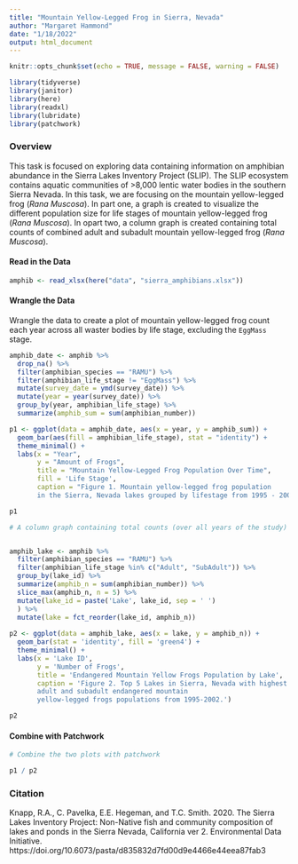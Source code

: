 ```yaml
---
title: "Mountain Yellow-Legged Frog in Sierra, Nevada"
author: "Margaret Hammond"
date: "1/18/2022"
output: html_document
---
```


```r
knitr::opts_chunk$set(echo = TRUE, message = FALSE, warning = FALSE)

library(tidyverse)
library(janitor)
library(here)
library(readxl)
library(lubridate)
library(patchwork)

```


### Overview
This task is focused on exploring data containing information on amphibian abundance in the Sierra Lakes Inventory Project (SLIP). The SLIP ecosystem contains aquatic communities of >8,000 lentic water bodies in the southern Sierra Nevada. In this task, we are focusing on the mountain yellow-legged frog (*Rana Muscosa*). In part one, a graph is created to visualize the different population size for life stages of mountain yellow-legged frog (*Rana Muscosa*). In opart two, a column graph is created containing total counts of combined adult and subadult mountain yellow-legged frog (*Rana Muscosa*). 


#### Read in the Data
```r
amphib <- read_xlsx(here("data", "sierra_amphibians.xlsx"))
```



#### Wrangle the Data
Wrangle the data to create a plot of mountain yellow-legged frog count each year across all waster bodies by life stage, excluding the `EggMass` stage.

```r


amphib_date <- amphib %>% 
  drop_na() %>%
  filter(amphibian_species == "RAMU") %>% 
  filter(amphibian_life_stage != "EggMass") %>% 
  mutate(survey_date = ymd(survey_date)) %>% 
  mutate(year = year(survey_date)) %>% 
  group_by(year, amphibian_life_stage) %>% 
  summarize(amphib_sum = sum(amphibian_number))

p1 <- ggplot(data = amphib_date, aes(x = year, y = amphib_sum)) +
  geom_bar(aes(fill = amphibian_life_stage), stat = "identity") +
  theme_minimal() +
  labs(x = "Year",
       y = "Amount of Frogs",
       title = "Mountain Yellow-Legged Frog Population Over Time",
       fill = 'Life Stage',
       caption = "Figure 1. Mountain yellow-legged frog population 
       in the Sierra, Nevada lakes grouped by lifestage from 1995 - 2002.")

p1

```

```r
# A column graph containing total counts (over all years of the study) of combined adult and subadult endangered mountain yellow-legged frogs (Rana muscosa) observed in the 5 lakes with the greatest total observed counts


amphib_lake <- amphib %>% 
  filter(amphibian_species == "RAMU") %>% 
  filter(amphibian_life_stage %in% c("Adult", "SubAdult")) %>% 
  group_by(lake_id) %>% 
  summarize(amphib_n = sum(amphibian_number)) %>% 
  slice_max(amphib_n, n = 5) %>% 
  mutate(lake_id = paste('Lake', lake_id, sep = ' ')
  ) %>% 
  mutate(lake = fct_reorder(lake_id, amphib_n))
  
p2 <- ggplot(data = amphib_lake, aes(x = lake, y = amphib_n)) +
  geom_bar(stat = 'identity', fill = 'green4') +
  theme_minimal() +
  labs(x = 'Lake ID',
       y = 'Number of Frogs',
       title = 'Endangered Mountain Yellow Frogs Population by Lake',
       caption = 'Figure 2. Top 5 Lakes in Sierra, Nevada with highest 
       adult and subadult endangered mountain 
       yellow-legged frogs populations from 1995-2002.')

p2
```


#### Combine with Patchwork
```r
# Combine the two plots with patchwork

p1 / p2


```

### Citation
Knapp, R.A., C. Pavelka, E.E. Hegeman, and T.C. Smith. 2020. The Sierra Lakes Inventory Project: Non-Native fish and community composition of lakes and ponds in the Sierra Nevada, California ver 2. Environmental Data Initiative. https://doi.org/10.6073/pasta/d835832d7fd00d9e4466e44eea87fab3
